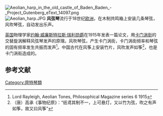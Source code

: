 [[File:Aeolian_harp_in_the_old_castle_of_Baden_Baden_-_Project_Gutenberg_eText_14097.png|thumb]]
[[File:Aeolian_harp.JPG|thumb]]
'''风弦琴'''流行于18世纪[[欧洲|欧洲]]，在木制共鸣箱上安装几条琴弦，风吹琴弦，自动发出乐声。

[[英国|英国]]物理学家[[瑞利|约翰·威廉斯特拉斯·瑞利勋爵]]在1915年发表一篇论文，用[[卡门涡街|卡门涡街]]的交替旋涡解释风弦琴发声的原理。风吹琴弦，产生卡门涡街，卡门涡街频率和琴弦的固有频率发生共振而发声<ref>Lord Rayleigh, Aeolian Tones, Philosophical Magazine series 6 1915</ref>。中国古代在风筝上安装竹片，风吹发声如筝<ref>（唐）高承《事物纪原》：“纸鸢其制不一，上可悬灯，又以竹为弦，吹之有声如筝，故又曰风筝”</ref>，也是卡门涡街造成的。

== 参考文献 ==
<div class="references-small">
<references />
</div>

{{commonscat|Aeolian Harps}}
{{Authority control}}
{{Musical-instruments-stub}}

[[Category:齊特琴類|Category:齊特琴類]]
